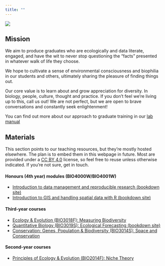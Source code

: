 ```yaml
---
title: ""
---
```


::: column-margin
![](Hypodiscus%20aristatus.jpg)
:::

## Mission

We aim to produce graduates who are ecologically and data literate, engaged, and have the wit to never stop questioning the "facts" presented in whatever walk of life they choose.

We hope to cultivate a sense of environmental consciousness and biophilia in our students and others, ultimately sharing the pleasure of finding things out.

Our core value is to learn about and grow appreciation for diversity. In biology, people, culture, thought and practice. If you don't feel we're living up to this, call us out! We are not perfect, but we are open to brave conversations and constantly seek enlightenment!

You can find out more about our approach to graduate training in our [lab manual](/lab/#lab-manual)

## Materials

This section points to our teaching resources, but they're mostly hosted elsewhere. The plan is to embed them in this webpage in future. Most are provided under a [CC BY 4.0](https://creativecommons.org/licenses/by/4.0/) license, so feel free to reuse unless otherwise indicated. If you're not sure, get in touch.

#### Honours (4th year) modules (BIO4000W/BIO4001W)

-   [Introduction to data management and reproducible research (bookdown site)](https://www.ecologi.st/data-management/)
-   [Introduction to GIS and handling spatial data with R (bookdown site)](https://www.ecologi.st/spatial-r/)

#### Third-year courses

-   [Ecology & Evolution (BIO3018F): Measuring Biodiversity](/teaching/bio3018f/)
-   [Quantitative Biology (BIO3019S): Ecological Forecasting (bookdown site)](https://www.ecologi.st/BIO3019S_Ecoforecasting/)
-   [Conservation: Genes, Population & Biodiversity (BIO3014S): Space and Conservation](https://www.ecologi.st/BIO3014S/)

#### Second-year courses

-   [Principles of Ecology & Evolution (BIO2014F): Niche Theory](https://plantecologi.github.io/BIO2014F/)
